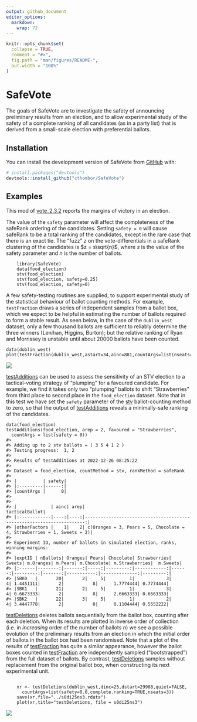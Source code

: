 ```yaml
---
output: github_document
editor_options: 
  markdown: 
    wrap: 72
---
```


<!-- README.md is generated from README.Rmd. Please edit that file -->

```r
knitr::opts_chunk$set(
  collapse = TRUE,
  comment = "#>",
  fig.path = "man/figures/README-",
  out.width = "100%"
)
```

# SafeVote

<!-- badges: start -->

<!-- badges: end -->

The goals of SafeVote are to investigate the safety of announcing
preliminary results from an election, and to allow experimental study of
the safety of a complete ranking of all candidates (as in a party list)
that is derived from a small-scale election with preferential ballots.

## Installation

You can install the development version of SafeVote from
[GitHub](https://github.com/) with:

``` r
# install.packages("devtools")
devtools::install_github("cthombor/SafeVote")
```

## Examples

This mod of
[vote_2.3.2](https://cran.r-project.org/web/packages/vote/index.html)
reports the margins of victory in an election. 

The value of the `safety` parameter will affect the completeness of the safeRank
ordering of the candidates. Setting `safety = 0` will cause safeRank to be a
total ranking of the candidates, except in the rare case that there is an exact
tie.  The "fuzz" $z$ on the vote-differentials in a safeRank clustering of
the candidates is $z = s\sqrt{n}$, where $s$ is the value of the safety
parameter and $n$ is the number of ballots.

```
    library(SafeVote)
    data(food_election)
    stv(food_election)
    stv(food_election, safety=0.25)
    stv(food_election, safety=0)
```

A few safety-testing routines are supplied, to support experimental study of the
statistical behaviour of ballot counting methods. For example, `testFraction`
draws a series of independent samples from a ballot box, which we expect to be
helpful in estimating the number of ballots required to form a stable result. As
seen below, in the case of the `dublin_west` dataset, only a few thousand
ballots are sufficient to reliably determine the three winners (Lenihan,
Higgins, Burton); but the relative ranking of  Ryan and Morrissey is unstable
until about 20000 ballots have been counted.

```
data(dublin_west)
plot(testFraction(dublin_west,astart=34,ainc=881,countArgs=list(nseats=3)))
```
![](man/figures/testFraction.png)

[testAdditions](`testAdditions`) can be used to assess the sensitivity of an STV
election to a tactical-voting strategy of "plumping" for a favoured candidate.
For example, we find it takes only two "plumping" ballots to shift
"Strawberries" from third place to second place in the `food_election` dataset.
Note that in this test we have set the `safety` parameter of the [stv](`stv`)
ballot-counting method to zero, so that the output of
[testAdditions](`testAdditions`) reveals a minimally-safe ranking of the
candidates.

```
data(food_election) 
testAdditions(food_election, arep = 2, favoured = "Strawberries", 
  countArgs = list(safety = 0))
#> 
#> Adding up to 2 stv ballots = ( 3 5 4 1 2 )
#> Testing progress:  1, 2
#> 
#> Results of testAdditions at 2022-12-26 08:25:22
#> 
#> Dataset = food_election, countMethod = stv, rankMethod = safeRank
#> 
#> |          | safety|
#> |:---------|------:|
#> |countArgs |      0|
#> 
#> 
#> |             | ainc| arep|                                                         tacticalBallot|
#> |:------------|----:|----:|----------------------------------------------------------------------:|
#> |otherFactors |    1|    2| c(Oranges = 3, Pears = 5, Chocolate = 4, Strawberries = 1, Sweets = 2)|
#> 
#> Experiment ID, number of ballots in simulated election, ranks, winning margins:
#> 
#> |exptID | nBallots| Oranges| Pears| Chocolate| Strawberries| Sweets| m.Oranges| m.Pears| m.Chocolate| m.Strawberries|  m.Sweets|
#> |:------|--------:|-------:|-----:|---------:|------------:|------:|---------:|-------:|-----------:|--------------:|---------:|
#> |SBK0   |       20|       2|     5|         1|            3|      4| 1.4451111|       2|           8|      1.7774444| 0.7774444|
#> |SBK1   |       21|       2|     5|         1|            3|      4| 0.6673333|       2|           8|      2.6663333| 0.6663333|
#> |SBK2   |       22|       3|     5|         1|            2|      4| 3.4447778|       2|           8|      0.1104444| 0.5552222|
```

[testDeletions](`testDeletions`) deletes ballots sequentially from the ballot
box, counting after each deletion.  When its results are plotted in inverse
order of collection (i.e. in *increasing* order of the number of ballots $n$) we
see a possible evolution of the preliminary results from an election in which
the initial order of ballots in the ballot box had been randomised.  Note that a
plot of the results of [testFraction](`testFraction`) has quite a similar
appearance, however the ballot boxes counted in [testFraction](`testFraction`)
are independently sampled ("bootstrapped") from the full dataset of ballots.  By
contrast, [testDeletions](`testDeletions`) samples without replacement
from the original ballot box, when constructing its next experimental unit.

```
    
    xr <- testDeletions(dublin_west,dinc=25,dstart=29988,quiet=FALSE,
      countArgs=list(safety=0.0,complete.ranking=TRUE,nseats=3))
    save(xr,file="../s0di25ns3.rdata")
    plot(xr,title="testDeletions, file = s0di25ns3")
```
![](man/figures/s0di25ns3.png)
